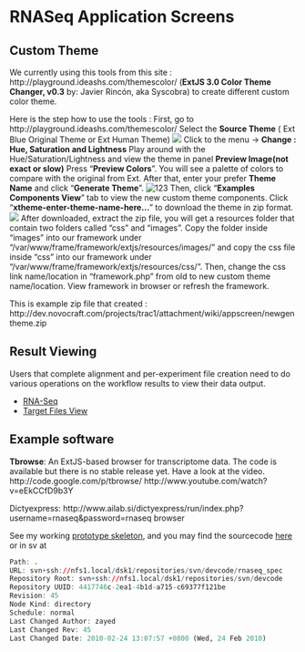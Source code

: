 # RNASeq Application Screens

## Custom Theme 

We currently using this tools from this site : http://playground.ideashs.com/themescolor/ (**ExtJS 3.0 Color Theme Changer, v0.3** by: Javier Rincón, aka Syscobra) to create different custom color theme.

Here is the step how to use the tools :
First, go to http://playground.ideashs.com/themescolor/
Select the **Source Theme** ( Ext Blue Original Theme or Ext Human Theme)
![](1st.png)
Click to the menu -> **Change : Hue, Saturation and Lightness**
Play around with the Hue/Saturation/Lightness and view the theme in panel **Preview Image(not exact or slow)**
Press "**Preview Colors**". You will see a palette of colors to compare with the original from Ext.
After that, enter your prefer **Theme Name** and click "**Generate Theme**".
![123](https://github.com/amirhafizin91/wikia/blob/Product-Development/2.png)
Then, click "**Examples Components View**" tab to view the new custom theme components.
Click "**xtheme-enter-theme-name-here...**" to download the theme in zip format.
![](3.png)
After downloaded, extract the zip file, you will get a resources folder that contain two folders called "css" and "images". 
Copy the folder inside "images" into our framework under "/var/www/frame/framework/extjs/resources/images/" and copy the css file inside "css" into our framework under "/var/www/frame/framework/extjs/resources/css/".
Then, change the css link name/location in "framework.php" from old to new custom theme name/location.
View framework in browser or refresh the framework.

This is example zip file that created : http://dev.novocraft.com/projects/trac1/attachment/wiki/appscreen/newgentheme.zip

## Result Viewing
Users that complete alignment and per-experiment file creation need to do various operations on the workflow results to view their data output.

 * [RNA-Seq](http://dev.novocraft.com/trac/trac_backup/wiki/rnaseqviews)
 * [Target Files View](http://dev.novocraft.com/trac/trac_backup/wiki/targetViews)

## Example software
**Tbrowse**: An ExtJS-based browser for transcriptome data. The code is available but there is no stable release yet. Have a look at the video.
http://code.google.com/p/tbrowse/ 
http://www.youtube.com/watch?v=eEkCCfD9b3Y

Dictyexpress: http://www.ailab.si/dictyexpress/run/index.php?username=rnaseq&password=rnaseq browser

See my  working [prototype skeleton]([http://172.20.20.122/), and you may find the sourcecode [here](http://nfs1.local/websvn/listing.php?repname=Development+Code&path=%2Frnaseq_spec%2Fwebviews%2F#) or in sv at

```r
Path: .
URL: svn+ssh://nfs1.local/dsk1/repositories/svn/devcode/rnaseq_spec
Repository Root: svn+ssh://nfs1.local/dsk1/repositories/svn/devcode
Repository UUID: 4417746c-2ea1-4b1d-a715-c69377f121be
Revision: 45
Node Kind: directory
Schedule: normal
Last Changed Author: zayed
Last Changed Rev: 45
Last Changed Date: 2010-02-24 13:07:57 +0800 (Wed, 24 Feb 2010)
```



